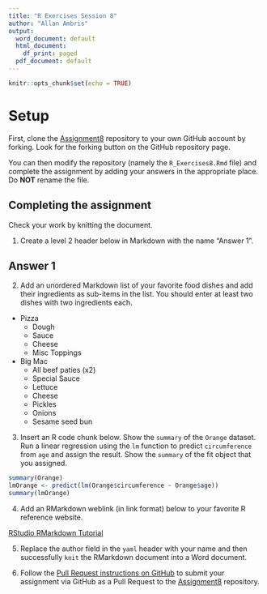 ```yaml
---
title: "R Exercises Session 8"
author: "Allan Ambris"
output:
  word_document: default
  html_document:
    df_print: paged
  pdf_document: default
---
```


```r
knitr::opts_chunk$set(echo = TRUE)
```

# Setup

First, clone the [Assignment8][1] repository to your own GitHub account
by forking. Look for the forking button on the GitHub repository page.

You can then modify the repository (namely the `R_Exercises8.Rmd` file)
and complete the assignment by adding your answers in the appropriate
place. Do **NOT** rename the file.

## Completing the assignment

Check your work by knitting the document.

1. Create a level 2 header below in Markdown with the name "Answer 1".


## Answer 1



2. Add an unordered Markdown list of your favorite food dishes and
add their ingredients as sub-items in the list. You should enter at least two
dishes with two ingredients each.


* Pizza
  + Dough
  + Sauce
  + Cheese
  + Misc Toppings

* Big Mac
  + All beef paties (x2)
  + Special Sauce
  + Lettuce
  + Cheese
  + Pickles
  + Onions
  + Sesame seed bun
  
  

3. Insert an R code chunk below. Show the `summary` of the `Orange` dataset.
Run a linear regression using the `lm` function to predict `circumference` from
`age` and assign the result. Show the `summary` of the fit object that you
assigned.


```r
summary(Orange)
lmOrange <- predict(lm(Orange$circumference ~ Orange$age))
summary(lmOrange)

```

4. Add an RMarkdown weblink (in link format) below to your favorite R reference
website.

[RStudio RMarkdown Tutorial](https://rmarkdown.rstudio.com/lesson-1.html)

5. Replace the author field in the `yaml` header with your name and then
successfully `knit` the RMarkdown document into a Word document.


6. Follow the [Pull Request instructions on GitHub](https://help.github.com/en/github/collaborating-with-issues-and-pull-requests/creating-a-pull-request-from-a-fork)
to submit your assignment via GitHub as a Pull Request to the [Assignment8][1]
repository.

[1]: https://github.com/CUNYSPHCode/Assignment8

